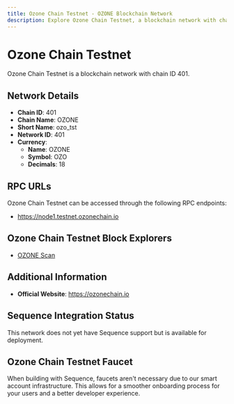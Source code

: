 ```yaml
--- 
title: Ozone Chain Testnet - OZONE Blockchain Network
description: Explore Ozone Chain Testnet, a blockchain network with chain ID 401. Learn about its native currency, OZONE, and how to interact with the network.
---
```


# Ozone Chain Testnet

Ozone Chain Testnet is a blockchain network with chain ID 401.

## Network Details

- **Chain ID**: 401
- **Chain Name**: OZONE
- **Short Name**: ozo_tst
- **Network ID**: 401
- **Currency**: 
  - **Name**: OZONE
  - **Symbol**: OZO
  - **Decimals**: 18

## RPC URLs

Ozone Chain Testnet can be accessed through the following RPC endpoints:

- https://node1.testnet.ozonechain.io

## Ozone Chain Testnet Block Explorers

- [OZONE Scan](https://testnet.ozonescan.io)

## Additional Information

- **Official Website**: https://ozonechain.io

## Sequence Integration Status

This network does not yet have Sequence support but is available for deployment.

## Ozone Chain Testnet Faucet

When building with Sequence, faucets aren't necessary due to our smart account infrastructure. This allows for a smoother onboarding process for your users and a better developer experience.
